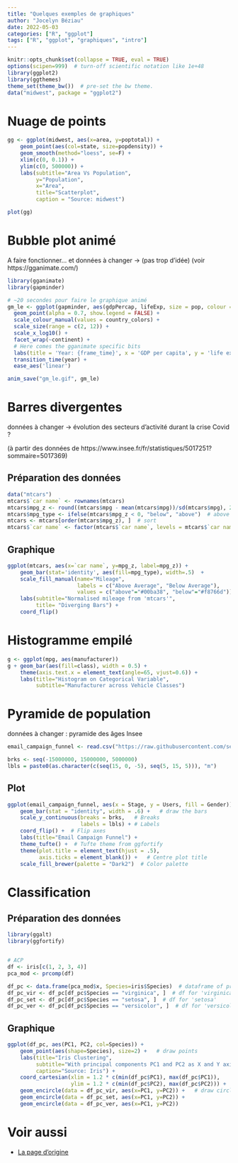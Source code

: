 ```yaml
---
title: "Quelques exemples de graphiques"
author: "Jocelyn Béziau"
date: 2022-05-03
categories: ["R", "ggplot"]
tags: ["R", "ggplot", "graphiques", "intro"]
---
```


```r
knitr::opts_chunk$set(collapse = TRUE, eval = TRUE)
options(scipen=999)  # turn-off scientific notation like 1e+48
library(ggplot2)
library(ggthemes)
theme_set(theme_bw())  # pre-set the bw theme.
data("midwest", package = "ggplot2")
```

# Nuage de points

```r
gg <- ggplot(midwest, aes(x=area, y=poptotal)) + 
    geom_point(aes(col=state, size=popdensity)) + 
    geom_smooth(method="loess", se=F) + 
    xlim(c(0, 0.1)) +
    ylim(c(0, 500000)) +
    labs(subtitle="Area Vs Population", 
         y="Population", 
         x="Area",
         title="Scatterplot", 
         caption = "Source: midwest")

plot(gg)
```


# Bubble plot animé

A faire fonctionner... et données à changer -> (pas trop d'idée)
(voir https://gganimate.com/)

```r
library(gganimate)
library(gapminder)

# ~20 secondes pour faire le graphique animé
gm_le <- ggplot(gapminder, aes(gdpPercap, lifeExp, size = pop, colour = country)) +
  geom_point(alpha = 0.7, show.legend = FALSE) +
  scale_colour_manual(values = country_colors) +
  scale_size(range = c(2, 12)) +
  scale_x_log10() +
  facet_wrap(~continent) +
  # Here comes the gganimate specific bits
  labs(title = 'Year: {frame_time}', x = 'GDP per capita', y = 'life expectancy') +
  transition_time(year) +
  ease_aes('linear')

anim_save("gm_le.gif", gm_le)
```

# Barres divergentes

données à changer ->  évolution des secteurs d'activité durant la crise Covid ?

(à partir des données de https://www.insee.fr/fr/statistiques/5017251?sommaire=5017369)



## Préparation des données
```r
data("mtcars") 
mtcars$`car name` <- rownames(mtcars)
mtcars$mpg_z <- round((mtcars$mpg - mean(mtcars$mpg))/sd(mtcars$mpg), 2)  # compute normalized mpg
mtcars$mpg_type <- ifelse(mtcars$mpg_z < 0, "below", "above")  # above / below avg flag
mtcars <- mtcars[order(mtcars$mpg_z), ]  # sort
mtcars$`car name` <- factor(mtcars$`car name`, levels = mtcars$`car name`)  # convert to factor to retain sorted order in plot.
```

## Graphique
```r
ggplot(mtcars, aes(x=`car name`, y=mpg_z, label=mpg_z)) + 
    geom_bar(stat='identity', aes(fill=mpg_type), width=.5)  +
    scale_fill_manual(name="Mileage", 
                      labels = c("Above Average", "Below Average"), 
                      values = c("above"="#00ba38", "below"="#f8766d")) + 
    labs(subtitle="Normalised mileage from 'mtcars'", 
         title= "Diverging Bars") + 
    coord_flip()
```

# Histogramme empilé

```r
g <- ggplot(mpg, aes(manufacturer))
g + geom_bar(aes(fill=class), width = 0.5) + 
    theme(axis.text.x = element_text(angle=65, vjust=0.6)) + 
    labs(title="Histogram on Categorical Variable", 
         subtitle="Manufacturer across Vehicle Classes") 
```
# Pyramide de population

données à changer : pyramide des âges Insee

```r
email_campaign_funnel <- read.csv("https://raw.githubusercontent.com/selva86/datasets/master/email_campaign_funnel.csv")

brks <- seq(-15000000, 15000000, 5000000)
lbls = paste0(as.character(c(seq(15, 0, -5), seq(5, 15, 5))), "m")
```

## Plot
```r
ggplot(email_campaign_funnel, aes(x = Stage, y = Users, fill = Gender)) +   # Fill column
    geom_bar(stat = "identity", width = .6) +   # draw the bars
    scale_y_continuous(breaks = brks,   # Breaks
                       labels = lbls) + # Labels
    coord_flip() +  # Flip axes
    labs(title="Email Campaign Funnel") +
    theme_tufte() +  # Tufte theme from ggfortify
    theme(plot.title = element_text(hjust = .5), 
          axis.ticks = element_blank()) +   # Centre plot title
    scale_fill_brewer(palette = "Dark2")  # Color palette
```

# Classification 

## Préparation des données
```r
library(ggalt)
library(ggfortify)


# ACP
df <- iris[c(1, 2, 3, 4)]
pca_mod <- prcomp(df)

df_pc <- data.frame(pca_mod$x, Species=iris$Species)  # dataframe of principal components
df_pc_vir <- df_pc[df_pc$Species == "virginica", ]  # df for 'virginica'
df_pc_set <- df_pc[df_pc$Species == "setosa", ]  # df for 'setosa'
df_pc_ver <- df_pc[df_pc$Species == "versicolor", ]  # df for 'versicolor'

```

## Graphique 
```r
ggplot(df_pc, aes(PC1, PC2, col=Species)) + 
    geom_point(aes(shape=Species), size=2) +   # draw points
    labs(title="Iris Clustering", 
         subtitle="With principal components PC1 and PC2 as X and Y axis",
         caption="Source: Iris") + 
    coord_cartesian(xlim = 1.2 * c(min(df_pc$PC1), max(df_pc$PC1)), 
                    ylim = 1.2 * c(min(df_pc$PC2), max(df_pc$PC2))) +   # change axis limits
    geom_encircle(data = df_pc_vir, aes(x=PC1, y=PC2)) +   # draw circles
    geom_encircle(data = df_pc_set, aes(x=PC1, y=PC2)) + 
    geom_encircle(data = df_pc_ver, aes(x=PC1, y=PC2))
```

# Voir aussi

* [La page d'origine](http://r-statistics.co/Top50-Ggplot2-Visualizations-MasterList-R-Code.html)
